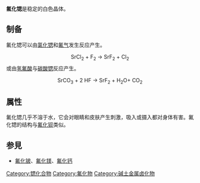 {{expand|time=2011-07-10T14:18:29+00:00}}
{{chembox
| verifiedrevid = 402675897
| Name = 氟化锶
| NameEn = Strontium fluoride
| ImageFile = Fluorite-unit-cell-3D-ionic.png
| ImageName = strontium fluoride
| OtherNames = 二氟化锶<br />氟化锶(II)
| Section1 = {{Chembox Identifiers
| ChemSpiderID_Ref = {{chemspidercite|correct|chemspider}}
| ChemSpiderID = 74190
| InChI = 1/2FH.Sr/h2*1H;/q;;+2/p-2
| InChIKey = FVRNDBHWWSPNOM-NUQVWONBAO
| SMILES = [Sr+2].[F-].[F-]
| StdInChI_Ref = {{stdinchicite|correct|chemspider}}
| StdInChI = 1S/2FH.Sr/h2*1H;/q;;+2/p-2
| StdInChIKey_Ref = {{stdinchicite|correct|chemspider}}
| StdInChIKey = FVRNDBHWWSPNOM-UHFFFAOYSA-L
| CASNo = 7783-48-4
| CASNo_Ref = {{cascite|correct|CAS}}
| EINECS =
  }}
| Section2 = {{Chembox Properties
| Formula = SrF<sub>2</sub>
| MolarMass = 125.62
| Density = 4.24
| Solubility = 0.039 g/100 g
| MeltingPt = 1477 ℃
| BoilingPt = 2460 ℃
| RefractIndex = 1.439 @0.58 µm
}}
| Section3 = {{Chembox Structure
| CrystalStruct = [[等轴晶系|等轴晶系]]，''cF12''
| SpaceGroup = Fm<u style="text-decoration:overline">3</u>m, #225
| Coordination = Sr, 8, 立方<br />F, 4, 四面体
}}

| Section7 = {{Chembox Hazards
| ExternalMSDS =
| EUIndex = 未列出
| FlashPt = 不可燃
  }}
| Section8 = {{Chembox Related
| OtherAnions = [[氯化锶|氯化锶]]<br/>[[溴化鍶|溴化鍶]]<br/>[[碘化鍶|碘化鍶]]
| OtherCations = [[氟化铍|氟化铍]]<br/>[[氟化镁|氟化镁]]<br/>[[氟化钙|氟化钙]]<br/>[[氟化钡|氟化钡]]
  }}
}}
'''氟化锶'''是稳定的白色晶体。

== 制备 ==
氟化锶可以由[[氯化锶|氯化锶]]和[[氟气|氟气]]发生反应产生。
:<math>\mathrm{SrCl_2\ +\ F_2\ \rightarrow \ SrF_2\ +\ Cl_2 }</math>
或由[[氢氟酸|氢氟酸]]与[[碳酸锶|碳酸锶]]反应产生。
:<math>\mathrm{SrCO_3\ +\ 2\ HF\ \rightarrow \ SrF_2\ +\ H_2O +\ CO_2 }</math>

== 属性 ==

氟化锶几乎不溶于水，它会对眼睛和皮肤产生刺激，吸入或摄入都对身体有害。氟化锶的结构与[[氟化钡|氟化钡]]类似。

==参見==

*[[氟化铍|氟化铍]]、[[氟化镁|氟化镁]]、[[氟化钙|氟化钙]]

{{鍶化合物}}

{{Authority control}}
[[Category:锶化合物|Category:锶化合物]]
[[Category:氟化物|Category:氟化物]]
[[Category:碱土金属卤化物|Category:碱土金属卤化物]]